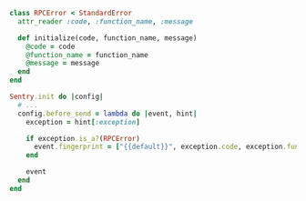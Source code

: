 ```ruby
class RPCError < StandardError
  attr_reader :code, :function_name, :message

  def initialize(code, function_name, message)
    @code = code
    @function_name = function_name
    @message = message
  end
end

Sentry.init do |config|
  # ...
  config.before_send = lambda do |event, hint|
    exception = hint[:exception]

    if exception.is_a?(RPCError)
      event.fingerprint = ["{{default}}", exception.code, exception.function_name]
    end

    event
  end
end
```
